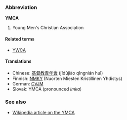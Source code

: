 ===Abbreviation===
'''YMCA'''

#Young Men's Christian Association

====Related terms====
*[[YWCA]]

====Translations====
*Chinese: [[基督教青年會]] (jīdùjiào qīngnián huì)
*Finnish: [[NMKY]] (Nuorten Miesten Kristillinen Yhdistys)
*German: [[CVJM]]
*Slovak: YMCA (pronounced ''imka'')

===See also===
*[[w:YMCA|Wikipedia article on the YMCA]]